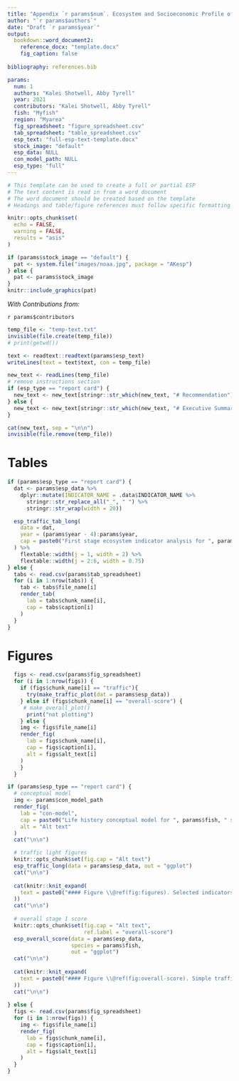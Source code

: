 ```yaml
---
title: "Appendix `r params$num`. Ecosystem and Socioeconomic Profile of the `r params$fish` stock in the `r params$region`"
author: "`r params$authors`"
date: "Draft `r params$year`"
output: 
  bookdown::word_document2:
    reference_docx: "template.docx"
    fig_caption: false
    
bibliography: references.bib

params:
  num: 1
  authors: "Kalei Shotwell, Abby Tyrell"
  year: 2021
  contributors: "Kalei Shotwell, Abby Tyrell"
  fish: "Myfish"
  region: "Myarea"
  fig_spreadsheet: "figure_spreadsheet.csv"
  tab_spreadsheet: "table_spreadsheet.csv"
  esp_text: "full-esp-text-template.docx"
  stock_image: "default"
  esp_data: NULL
  con_model_path: NULL
  esp_type: "full"
---
```


```r
# This template can be used to create a full or partial ESP
# The text content is read in from a word document
# The word document should be created based on the template
# Headings and table/figure references must follow specific formatting

knitr::opts_chunk$set(
  echo = FALSE,
  warning = FALSE,
  results = "asis"
)
```

```r
if (params$stock_image == "default") {
  pat <- system.file("images/noaa.jpg", package = "AKesp")
} else {
  pat <- params$stock_image
}
knitr::include_graphics(pat)
```

*With Contributions from:*

`r params$contributors`

\newpage

```r
temp_file <- "temp-text.txt"
invisible(file.create(temp_file))
# print(getwd())

text <- readtext::readtext(params$esp_text)
writeLines(text = text$text, con = temp_file)

new_text <- readLines(temp_file)
# remove instructions section
if (esp_type == "report card") {
  new_text <- new_text[stringr::str_which(new_text, "# Recommendation"):length(new_text)]
} else {
  new_text <- new_text[stringr::str_which(new_text, "# Executive Summary"):length(new_text)]
}

cat(new_text, sep = "\n\n")
invisible(file.remove(temp_file))
```

\newpage

# Tables {-}

```r
if (params$esp_type == "report card") {
  dat <- params$esp_data %>%
    dplyr::mutate(INDICATOR_NAME = .data$INDICATOR_NAME %>%
      stringr::str_replace_all("_", " ") %>%
      stringr::str_wrap(width = 20))

  esp_traffic_tab_long(
    data = dat,
    year = (params$year - 4):params$year,
    cap = paste0("First stage ecosystem indicator analysis for ", params$fish, ', including indicator title and the indicator status of the last five years. The indicator status is designated with text, (greater than = "high", less than = "low", or within 1 standard deviation = "neutral" of long-term mean). Fill color of the cell is based on the sign of the anticipated relationship between the indicator and sablefish (blue = good conditions for sablefish, red = poor conditions, white = average conditions). A gray fill and text = "missing" will appear if there were no data for that year.')
  ) %>%
    flextable::width(j = 1, width = 2) %>%
    flextable::width(j = 2:6, width = 0.75)
} else {
  tabs <- read.csv(params$tab_spreadsheet)
  for (i in 1:nrow(tabs)) {
    tab <- tabs$file_name[i]
    render_tab(
      lab = tabs$chunk_name[i],
      cap = tabs$caption[i]
    )
  }
}
```

\newpage

# Figures {-}
```r
  figs <- read.csv(params$fig_spreadsheet)
  for (i in 1:nrow(figs)) {
    if (figs$chunk_name[i] == "traffic"){
      try(make_traffic_plot(dat = params$esp_data))
    } else if (figs$chunk_name[i] == "overall-score") {
     # make_overall_plot()
      print("not plotting")
    } else {
    img <- figs$file_name[i]
    render_fig(
      lab = figs$chunk_name[i],
      cap = figs$caption[i],
      alt = figs$alt_text[i]
    )
    }
  }

```

```r
if (params$esp_type == "report card") {
  # conceptual model
  img <- params$con_model_path
  render_fig(
    lab = "con-model",
    cap = paste0("Life history conceptual model for ", params$fish, " summarizing ecological information and key ecosystem processes affecting survival by life history stage. Red text means increases in process negatively affect survival, while blue text means increases in process positively affect survival. Trend of current year value compared to last year’s value depicted with arrows on the right. NA means no indicators for that category."),
    alt = "Alt text"
  )
  cat("\n\n")

  # traffic light figures
  knitr::opts_chunk$set(fig.cap = "Alt text")
  esp_traffic_long(data = params$esp_data, out = "ggplot")
  cat("\n\n")
  
  cat(knitr::knit_expand(
    text = paste0("#### Figure \\@ref(fig:figures). Selected indicators for ", params$fish, " with time series ranging from 1977 – present. Upper and lower solid green horizontal lines are 90th and 10th percentiles of time series. Dotted green horizontal line is the mean of the time series. Light green shaded areas represent the most recent year of the traffic light analysis results. {-}")
  ))
  cat("\n\n")
    
  # overall stage 1 score
  knitr::opts_chunk$set(fig.cap = "Alt text",
                        ref.label = "overall-score")
  esp_overall_score(data = params$esp_data, 
                    species = params$fish,
                    out = "ggplot")
  cat("\n\n")
  
  cat(knitr::knit_expand(
    text = paste0("#### Figure \\@ref(fig:overall-score). Simple traffic light score for overall ecosystem and socioeconomic categories from ", min(params$esp_data$YEAR), " to present. {-}")
  ))
  cat("\n\n")
  
} else {
  figs <- read.csv(params$fig_spreadsheet)
  for (i in 1:nrow(figs)) {
    img <- figs$file_name[i]
    render_fig(
      lab = figs$chunk_name[i],
      cap = figs$caption[i],
      alt = figs$alt_text[i]
    )
  }
}
```
